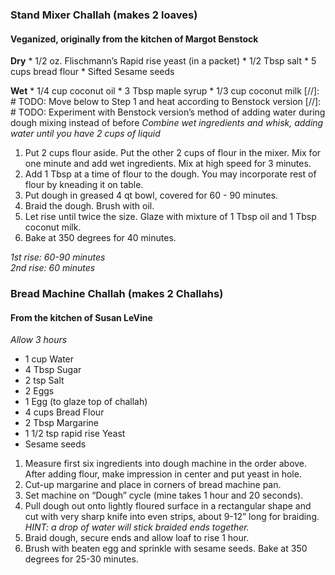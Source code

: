 ### Stand Mixer Challah (makes 2 loaves) 
#### Veganized, originally from the kitchen of Margot Benstock

**Dry**
* 1/2 oz. Flischmann’s Rapid rise yeast (in a packet)
* 1/2 Tbsp salt 
* 5 cups bread flour 
* Sifted Sesame seeds  

**Wet**
* 1/4 cup coconut oil
* 3 Tbsp maple syrup
* 1/3 cup coconut milk
[//]: # TODO: Move below to Step 1 and heat according to Benstock version
[//]: # TODO: Experiment with Benstock version's method of adding water during dough mixing instead of before
*Combine wet ingredients and whisk, adding water until you have 2 cups of liquid*

1. Put 2 cups flour aside. Put the other 2 cups of flour in the mixer. Mix for one minute and add wet ingredients. Mix at high speed for 3 minutes.
2. Add 1 Tbsp at a time of flour to the dough. You may incorporate rest of flour by kneading it on table.
3. Put dough in greased 4 qt bowl, covered for 60 - 90 minutes. 
4. Braid the dough. Brush with oil.
5. Let rise until twice the size. Glaze with mixture of 1 Tbsp oil and 1 Tbsp coconut milk.
6. Bake at 350 degrees for 40 minutes.

*1st rise: 60-90 minutes*  
*2nd rise: 60 minutes*

### Bread Machine Challah (makes 2 Challahs) 
#### From the kitchen of Susan LeVine
*Allow 3 hours*    

* 1 cup Water
* 4 Tbsp Sugar
* 2 tsp Salt
* 2 Eggs
* 1 Egg (to glaze top of challah)
* 4 cups Bread Flour
* 2 Tbsp Margarine
* 1 1/2 tsp rapid rise Yeast
* Sesame seeds    

1. Measure first six ingredients into dough machine in the order above. After adding flour, make impression in center and put yeast in hole. 
2. Cut-up margarine and place in corners of bread machine pan. 
3. Set machine on “Dough” cycle (mine takes 1 hour and 20 seconds). 
4. Pull dough out onto lightly floured surface in a rectangular shape and cut with very sharp knife into even strips, about 9-12” long for braiding.  
*HINT: a drop of water will stick braided ends together.*  
5. Braid dough, secure ends and allow loaf to rise 1 hour.
6. Brush with beaten egg and sprinkle with sesame seeds. Bake at 350 degrees for 25-30 minutes.
